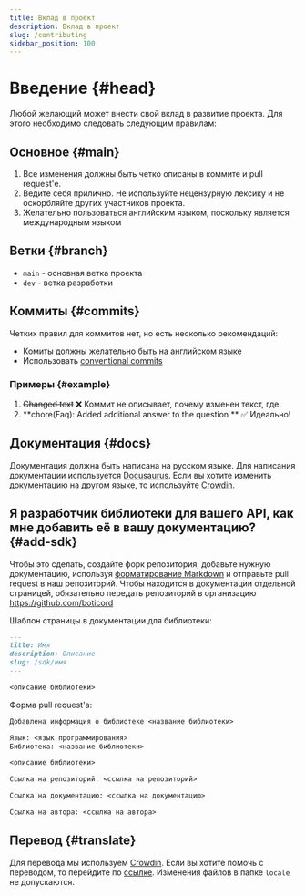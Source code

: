 ```yaml
---
title: Вклад в проект
description: Вклад в проект
slug: /contributing
sidebar_position: 100
---
```

# Введение {#head}
Любой желающий может внести свой вклад в развитие проекта. Для этого необходимо следовать следующим правилам:

## Основное {#main}
1. Все изменения должны быть четко описаны в коммите и pull request'е.
2. Ведите себя прилично. Не используйте нецензурную лексику и не оскорбляйте других участников проекта.
3. Желательно пользоваться английским языком, поскольку является международным языком

## Ветки {#branch}
- `main` - основная ветка проекта
- `dev` - ветка разработки

## Коммиты {#commits}
Четких правил для коммитов нет, но есть несколько рекомендаций:
- Комиты должны желательно быть на английском языке
- Использовать [conventional commits](https://conventionalcommits.org)

### Примеры {#example}
1. <strike>Changed text</strike> ❌ Коммит не описывает, почему изменен текст, где.
3. **chore(Faq): Added additional answer to the question ** ✅ Идеально!


## Документация {#docs}
Документация должна быть написана на русском языке. Для написания документации используется [Docusaurus](https://docusaurus.io/).
Если вы хотите изменить документацию на другом языке, то используйте [Crowdin](https://i18n.boticord.top/).

## Я разработчик библиотеки для вашего API, как мне добавить её в вашу документацию? {#add-sdk}
Чтобы это сделать, создайте форк репозитория, добавьте нужную документацию, используя [форматирование Markdown](https://docusaurus.io/docs/markdown-features) и отправьте pull request в наш репозиторий.
Чтобы находится в документации отдельной страницей, обязательно передать репозиторий в организацию https://github.com/boticord

Шаблон страницы в документации для библиотеки:
```md
---
title: Имя
description: Описание
slug: /sdk/имя
---

<описание библиотеки>
```
Форма pull request'а:
```md
Добавлена информация о библиотеке <название библиотеки>

Язык: <язык программирования>
Библиотека: <название библиотеки>

<описание библиотеки>

Ссылка на репозиторий: <ссылка на репозиторий>

Ссылка на документацию: <ссылка на документацию>

Ссылка на автора: <ссылка на автора>
```


## Перевод {#translate}
Для перевода мы используем [Crowdin](https://crowdin.com/). Если вы хотите помочь с переводом, то перейдите по [ссылке](https://crowdin.com/project/boticord/).
Изменения файлов в папке `locale` не допускаются.
